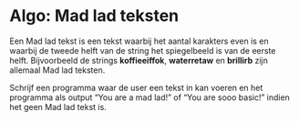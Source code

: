 # Algo: Mad lad teksten

Een Mad lad tekst is een tekst waarbij het aantal karakters even is en waarbij de tweede helft van de string het spiegelbeeld is van de eerste helft. Bijvoorbeeld de strings **koffieeiffok**, **waterretaw** en **brillirb** zijn allemaal Mad lad teksten.

Schrijf een programma waar de user een tekst in kan voeren en het programma als output "You are a mad lad!" of "You are sooo basic!" indien het geen Mad lad tekst is.
